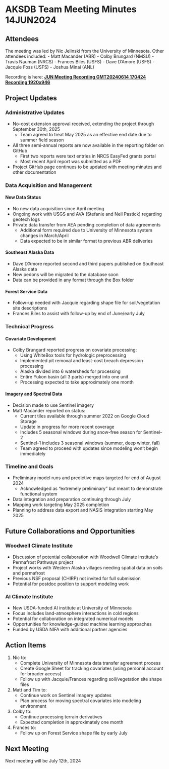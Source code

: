 # AKSDB Team Meeting Minutes 14JUN2024

## Attendees

The meeting was led by Nic Jelinski from the University of Minnesota. Other attendees included:
- Matt Macander (ABR)
- Colby Brungard (NMSU)
- Travis Nauman (NRCS)
- Frances Biles (USFS)
- Dave D'Amore (USFS)
- Jacquie Foss (USFS)
- Joshua Minai (ANL)

Recording is here: [**JUN Meeting Recording GMT20240614 170424 Recording 1920x946**](https://youtu.be/hw-0h2waUxQ)

## Project Updates

### Administrative Updates

- No-cost extension approval received, extending the project through September 30th, 2025
  - Team agreed to treat May 2025 as an effective end date due to summer field season
- All three semi-annual reports are now available in the reporting folder on GitHub
  - First two reports were text entries in NRCS EasyFed grants portal
  - Most recent April report was submitted as a PDF
- Project GitHub page continues to be updated with meeting minutes and other documentation

### Data Acquisition and Management

#### New Data Status
- No new data acquisition since April meeting
- Ongoing work with USGS and AVA (Stefanie and Neil Pastick) regarding geotech logs
- Private data transfer from AEA pending completion of data agreements
  - Additional form required due to University of Minnesota system changes in March/April
  - Data expected to be in similar format to previous ABR deliveries

#### Southeast Alaska Data
- Dave D'Amore reported second and third papers published on Southeast Alaska data
- New pedons will be migrated to the database soon
- Data can be provided in any format through the Box folder

#### Forest Service Data
- Follow-up needed with Jacquie regarding shape file for soil/vegetation site descriptions
- Frances Biles to assist with follow-up by end of June/early July

### Technical Progress

#### Covariate Development
- Colby Brungard reported progress on covariate processing:
  - Using WhiteBox tools for hydrologic preprocessing
  - Implemented pit removal and least-cost breach depression processing
  - Alaska divided into 6 watersheds for processing
  - Entire Yukon basin (all 3 parts) merged into one unit
  - Processing expected to take approximately one month

#### Imagery and Spectral Data
- Decision made to use Sentinel imagery
- Matt Macander reported on status:
  - Current tiles available through summer 2022 on Google Cloud Storage
  - Update in progress for more recent coverage
  - Includes 5 seasonal windows during snow-free season for Sentinel-2
  - Sentinel-1 includes 3 seasonal windows (summer, deep winter, fall)
  - Team agreed to proceed with updates since modeling won't begin immediately

### Timeline and Goals

- Preliminary model runs and predictive maps targeted for end of August 2024
  - Acknowledged as "extremely preliminary" but meant to demonstrate functional system
- Data integration and preparation continuing through July
- Mapping work targeting May 2025 completion
- Planning to address data export and NASIS integration starting May 2025

## Future Collaborations and Opportunities

### Woodwell Climate Institute
- Discussion of potential collaboration with Woodwell Climate Institute's Permafrost Pathways project
- Project works with Western Alaska villages needing spatial data on soils and permafrost
- Previous NSF proposal (CHIRP) not invited for full submission
- Potential for postdoc position to support modeling work

### AI Climate Institute
- New USDA-funded AI institute at University of Minnesota
- Focus includes land-atmosphere interactions in cold regions
- Potential for collaboration on integrated numerical models
- Opportunities for knowledge-guided machine learning approaches
- Funded by USDA NIFA with additional partner agencies

## Action Items

1. Nic to:
   - Complete University of Minnesota data transfer agreement process
   - Create Google Sheet for tracking covariates (using personal account for broader access)
   - Follow up with Jacquie/Frances regarding soil/vegetation site shape files
   
2. Matt and Tim to:
   - Continue work on Sentinel imagery updates
   - Plan process for moving spectral covariates into modeling environment

3. Colby to:
   - Continue processing terrain derivatives
   - Expected completion in approximately one month

4. Frances to:
   - Follow up on Forest Service shape file by early July

## Next Meeting

Next meeting will be July 12th, 2024